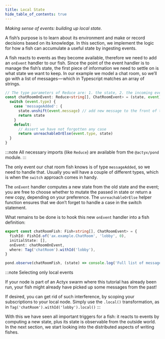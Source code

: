 ```yaml
---
title: Local State
hide_table_of_contents: true
---
```


_Making sense of events: building up local state._

A fish’s purpose is to learn about its environment and make or record decisions based on its knowledge.
In this section, we implement the logic for how a fish can accumulate a useful state by ingesting events.

A fish reacts to events as they become available, therefore we need to add an `onEvent` handler to our fish.
Since the point of the event handler is to manage the fish’s state, the first piece of information we need to settle on is what state we want to keep.
In our example we model a chat room, so we’ll go with a list of messages — which in Typescript matches an array of strings.

```typescript
// The type parameters of Reduce are: 1. the state, 2. the incoming events
const chatRoomOnEvent: Reduce<string[], ChatRoomEvent> = (state, event) => {
  switch (event.type) {
    case 'messageAdded': {
      state.unshift(event.message) // add new message to the front of the array
      return state
    }
    default:
      // Assert we have not forgotten any case
      return unreachableOrElse(event.type, state)
  }
}
```

:::note
All necessary imports (like `Reduce`) are available from the `@actyx/pond` module.
:::

The only event our chat room fish knows is of type `messageAdded`, so we need to handle that.
Usually you will have a couple of different types, which is when the `switch` approach comes in handy.

The `onEvent` handler computes a new state from the old state and the event; you are free to choose whether to mutate
the passed in state or return a new copy, depending on your preference. The `unreachableOrElse` helper function
ensures that we don’t forget to handle a case in the switch statement.

What remains to be done is to hook this new `onEvent` handler into a fish definition:

```typescript
export const chatRoomFish: Fish<string[], ChatRoomEvent> = {
  fishId: FishId.of('ax.example.ChatRoom', 'lobby', 0),
  initialState: [],
  onEvent: chatRoomOnEvent,
  where: Tag('chatRoom').withId('lobby'),
}

pond.observe(chatRoomFish, (state) => console.log('Full list of messages:', state))
```

:::note Selecting only local events

If your node is part of an Actyx swarm where this tutorial has already been run, your fish might
already have picked up some messages from the past!

If desired, you can get rid of such interference, by scoping your subscriptions to your local
node. Simply use the `.local()` transformation, as in `Tag('chatRoom').withId('lobby').local()`
:::

With this we have seen all important triggers for a fish: it reacts to events by computing a new
state, plus its state is observable from the outside world. In the next section, we start looking
into the distributed aspects of writing fishes.

